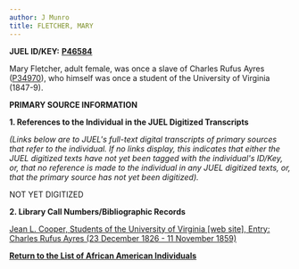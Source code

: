 ```yaml
---
author: J Munro
title: FLETCHER, MARY
---
```

**JUEL ID/KEY:** **[P46584](http://juel.iath.virginia.edu/public_person?person=46584 "P46584")**

Mary Fletcher, adult female, was once a slave of Charles Rufus Ayres ([P34970](http://juel.iath.virginia.edu/public_person?person=34970 "P34970")), who himself was once a student of the University of Virginia (1847-9). 

**PRIMARY SOURCE INFORMATION** 

**1\. References to the Individual in the JUEL Digitized Transcripts**

_(Links below are to JUEL's full-text digital transcripts of primary sources that refer to the individual. If no links display, this indicates that either the JUEL digitized texts have not yet been tagged with the individual's ID/Key, or, that no reference is made to the individual in any JUEL digitized texts, or, that the primary source has not yet been digitized)._  

NOT YET DIGITIZED

**2\. Library Call Numbers/Bibliographic Records**

[Jean L. Cooper, Students of the University of Virginia \[web site\], Entry: Charles Rufus Ayres (23 December 1826 - 11 November 1859)](https://uvastudents.wordpress.com/2013/09/07/charles-rufus-ayres-23-dec-1826-11-nov-1859/ "Jean L. Cooper, Students of the University of Virginia")

**[Return to the List of African American Individuals](http://juel.iath.virginia.edu/node/367 "Return to the List of African-American Individuals")**